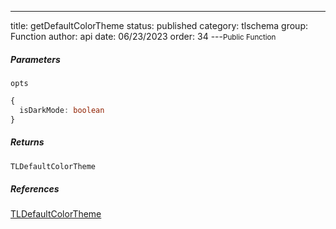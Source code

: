 ---
title: getDefaultColorTheme
status: published
category: tlschema
group: Function
author: api
date: 06/23/2023
order: 34
---<Small>Public Function</Small>




##### Parameters


<ParametersTable>

<ParametersTableRow>
<ParametersTableName>

`opts`

</ParametersTableName>
<ParametersTableDescription>

```ts
{
  isDarkMode: boolean
}
```



</ParametersTableDescription>
</ParametersTableRow>
</ParametersTable>

##### Returns


```ts
TLDefaultColorTheme
```

##### References

[TLDefaultColorTheme](/gen/tlschema/TLDefaultColorTheme-type)

